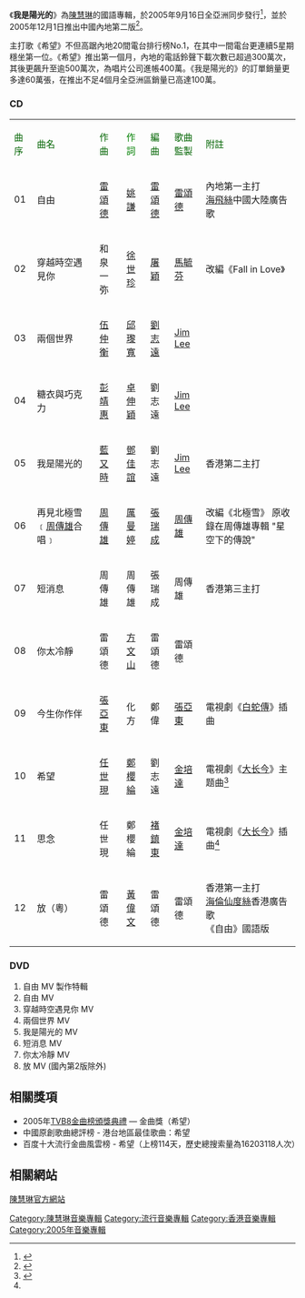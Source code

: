 {{Infobox album <!-- See Wikipedia:WikiProject_Albums -->
| name       = 我是陽光的
| type       = 專輯
| artist     = [[陳慧琳|陳慧琳]]
| cover      = 我是陽光的.jpg
<!-- 未知參數 | background = pink -->
| released   = {{HK}}{{TW}}{{SIN}}{{MAL}}{{CHN}}2005年9月16日<br>{{CHN}}2005年12月1日（第二版CD+DVD）
| recorded   = 
| genre      = 國語流行
| length     = 
| label      = {{flagicon|HK}}{{flagicon|China}} [[正東唱片|正東唱片]] <br />{{flagicon|Taiwan}} [[上華唱片|上華唱片]]<br />{{flagicon|SIN}}{{flagicon|MAL}} [[環球唱片|環球唱片]]
| producer   = 
| prev_title = [[Grace_&_Charm|Grace & Charm]]
| prev_year  = 2004
| next_title = [[Happy_Girl|Happy Girl]]
| next_year  = 2006
| misc       = {{Extra album cover
  | header  = 中国大陆第二版封面
  | caption = 
  | type    = 錄音室專輯
  | cover   = 我是陽光的2.jpg
  | border  = yes
  | alt     = 
  }}
}}
《'''我是陽光的'''》為[[陳慧琳|陳慧琳]]的國語專輯，於2005年9月16日全亞洲同步發行<ref>{{cite web|accessdate=2019-02-03|title=组图：陈慧琳新专辑《我是阳光》呈现柔美性感_影音娱乐|url=http://ent.sina.com.cn/y/o/2005-09-12/1037838006.html|website=新浪网|archive-date=2020-08-13|archive-url=https://web.archive.org/web/20200813182509/http://ent.sina.com.cn/y/o/2005-09-12/1037838006.html|dead-url=no}}</ref>，並於2005年12月1日推出中國內地第二版<ref>{{cite web | title=专辑：陈慧琳--《我是阳光的》_影音娱乐_新浪网 | website=新浪娱乐首页_娱乐新闻_新浪网 | date=2005-09-23 | url=http://ent.sina.com.cn/y/d/2005-09-23/1208849114.html | language=zh | access-date=2021-02-07 | archive-date=2006-02-23 | archive-url=https://web.archive.org/web/20060223093242/http://ent.sina.com.cn/y/d/2005-09-23/1208849114.html | dead-url=no }}</ref>。

主打歌《希望》不但高踞內地20間電台排行榜No.1，在其中一間電台更連續5星期穩坐第一位。《希望》推出第一個月，內地的電話鈴聲下載次數已超過300萬次，其後更飆升至逾500萬次，為唱片公司進帳400萬。《我是陽光的》的訂單銷量更多達60萬張，在推出不足4個月全亞洲區銷量已高達100萬。

===CD===
{| class="wikitable"
|-
| <font color=darkgreen>曲序</font> || <font color=darkgreen>曲名</font> || <font color=darkgreen>作曲</font> || <font color=green>作詞</font> || <font color=darkgreen>編曲</font> || <font color =darkgreen>歌曲監製</font> || <font color=darkgreen>附註</font>
|- 
| 01 || 自由 || [[雷頌德|雷頌德]] || [[姚謙|姚謙]] || [[雷頌德|雷頌德]] || [[雷頌德|雷頌德]] || 內地第一主打<br>[[海飛絲|海飛絲]]中國大陸廣告歌
|- 
| 02 || 穿越時空遇見你|| 和泉一弥 || [[徐世珍|徐世珍]] || [[屠穎|屠穎]] || [[馬毓芬|馬毓芬]] || 改編《Fall in Love》
|- 
| 03 || 兩個世界 || [[伍仲衡|伍仲衡]] || [[邱瓈寬|邱瓈寬]] || [[刘志远_(香港音乐人)|劉志遠]] || [[Jim_Lee|Jim Lee]] ||
|- 
| 04 ||糖衣與巧克力|| [[彭靖惠|彭靖惠]] || [[卓伸穎|卓伸穎]] || 劉志遠 || [[Jim_Lee|Jim Lee]] ||
|-
| 05 || 我是陽光的 || [[藍又時|藍又時]] || [[鄧佳誼|鄧佳誼]] || 劉志遠 || [[Jim_Lee|Jim Lee]] || 香港第二主打
|-
| 06 || 再見北極雪﹝[[周傳雄|周傳雄]]合唱﹞ || [[周傳雄|周傳雄]] || [[厲曼婷|厲曼婷]] || [[張瑞成|張瑞成]] || [[周傳雄|周傳雄]] || 改編《北極雪》 原收錄在周傳雄專輯 "星空下的傳說"
|-
| 07 || 短消息 || 周傳雄 || 周傳雄 || 張瑞成|| 周傳雄 || 香港第三主打
|-
| 08 || 你太冷靜 || 雷頌德 || [[方文山|方文山]] || 雷頌德 || 雷頌德 || 
|-
| 09 || 今生你作伴|| [[张亚东_(音乐人)|張亞東]] || 化方 || 鄭偉 || [[张亚东_(音乐人)|張亞東]] ||電視劇《[[白蛇传_(2005年电视剧)|白蛇傳]]》插曲
|-
| 10 || 希望 ||  [[任世現|任世現]] || [[鄭櫻綸|鄭櫻綸]] || 劉志遠 || [[金培達|金培達]] || 電視劇《[[大長今_(電視劇)|大长今]]》主题曲<ref name="sohu_music">{{cite web|accessdate=2019-02-03|title=陈慧琳:《我是阳光的》-《希望》-搜狐音乐|url=http://music.yule.sohu.com/20050919/n240410491.shtml|website=music.yule.sohu.com|archive-date=2020-02-20|archive-url=https://web.archive.org/web/20200220162348/http://music.yule.sohu.com/20050919/n240410491.shtml|dead-url=no}}</ref>
|-
| 11 || 思念 || 任世現 || 鄭櫻綸 || [[褚鎮東|褚鎮東]] || [[金培達|金培達]] || 電視劇《[[大長今_(電視劇)|大长今]]》插曲<ref name="sohu_music" />
|-
| 12 || 放（粵） || 雷頌德 || [[黃偉文|黃偉文]] || 雷頌德 || 雷頌德 || 香港第一主打<br>[[海倫仙度絲|海倫仙度絲]]香港廣告歌<br>《自由》國語版
|}

===DVD===
#自由 MV 製作特輯 
#自由 MV
#穿越時空遇見你 MV 
#兩個世界 MV 
#我是陽光的 MV 
#短消息 MV 
#你太冷靜 MV 
#放 MV (國內第2版除外)

== 相關獎項 ==
* 2005年[[TVB8金曲榜頒獎典禮|TVB8金曲榜頒獎典禮]] — 金曲獎（希望） 
* 中國原創歌曲總評榜 - 港台地區最佳歌曲：希望
* 百度十大流行金曲風雲榜 - 希望（上榜114天，歷史總搜索量為16203118人次）
{{陳慧琳}}
== 相關網站 ==
[https://web.archive.org/web/20070124122828/http://www.kellychen.hk/ 陳慧琳官方網站]

[[Category:陳慧琳音樂專輯|Category:陳慧琳音樂專輯]]
[[Category:流行音樂專輯|Category:流行音樂專輯]]
[[Category:香港音樂專輯|Category:香港音樂專輯]]
[[Category:2005年音樂專輯|Category:2005年音樂專輯]]